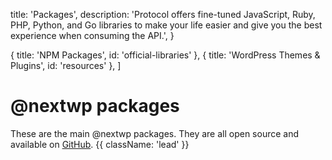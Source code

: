 
  title: 'Packages',
  description:
    'Protocol offers fine-tuned JavaScript, Ruby, PHP, Python, and Go libraries to make your life easier and give you the best experience when consuming the API.',
}

  { title: 'NPM Packages', id: 'official-libraries' },
  { title: 'WordPress Themes & Plugins', id: 'resources' },
]

# @nextwp packages

These are the main @nextwp packages. They are all open source and available on [GitHub](#). {{ className: 'lead' }}

<Libraries />
